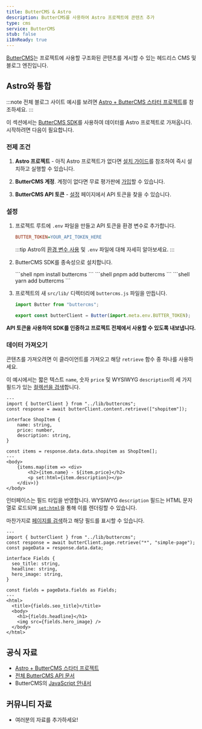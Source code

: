 ```yaml
---
title: ButterCMS & Astro
description: ButterCMS를 사용하여 Astro 프로젝트에 콘텐츠 추가
type: cms
service: ButterCMS
stub: false
i18nReady: true
---
```



[ButterCMS](https://buttercms.com/)는 프로젝트에 사용할 구조화된 콘텐츠를 게시할 수 있는 헤드리스 CMS 및 블로그 엔진입니다.

## Astro와 통합

:::note
전체 블로그 사이트 예시를 보려면 [Astro + ButterCMS 스타터 프로젝트](https://buttercms.com/starters/astro-starter-project/)를 참조하세요.
:::

이 섹션에서는 [ButterCMS SDK](https://www.npmjs.com/package/buttercms)를 사용하여 데이터를 Astro 프로젝트로 가져옵니다.
시작하려면 다음이 필요합니다.

### 전제 조건

1. **Astro 프로젝트** - 아직 Astro 프로젝트가 없다면 [설치 가이드](/ko/install/auto/)를 참조하여 즉시 설치하고 실행할 수 있습니다.

2. **ButterCMS 계정**. 계정이 없다면 무료 평가판에 [가입](https://buttercms.com/join/)할 수 있습니다.

3. **ButterCMS API 토큰** - [설정](https://buttercms.com/settings/) 페이지에서 API 토큰을 찾을 수 있습니다.

### 설정

1. 프로젝트 루트에 `.env` 파일을 만들고 API 토큰을 환경 변수로 추가합니다.

    ```ini title=".env"
    BUTTER_TOKEN=YOUR_API_TOKEN_HERE
    ```

    :::tip
    Astro의 [환경 변수 사용](/ko/guides/environment-variables/) 및 `.env` 파일에 대해 자세히 알아보세요.
    :::

2. ButterCMS SDK를 종속성으로 설치합니다.

    <PackageManagerTabs>
      <Fragment slot="npm">
      ```shell
      npm install buttercms
      ```
      </Fragment>
      <Fragment slot="pnpm">
      ```shell
      pnpm add buttercms
      ```
      </Fragment>
      <Fragment slot="yarn">
      ```shell
      yarn add buttercms
      ```
      </Fragment>
    </PackageManagerTabs>

3. 프로젝트의 새 `src/lib/` 디렉터리에 `buttercms.js` 파일을 만듭니다.

    ```js title="src/lib/buttercms.js"
    import Butter from "buttercms";

    export const butterClient = Butter(import.meta.env.BUTTER_TOKEN);
    ```

**API 토큰을 사용하여 SDK를 인증하고 프로젝트 전체에서 사용할 수 있도록 내보냅니다.**

### 데이터 가져오기

콘텐츠를 가져오려면 이 클라이언트를 가져오고 해당 `retrieve` 함수 중 하나를 사용하세요.

이 예시에서는 짧은 텍스트 `name`, 숫자 `price` 및 WYSIWYG `description`의 세 가지 필드가 있는 [컬렉션을 검색](https://buttercms.com/docs/api/#retrieve-a-collection)합니다.

```astro title="src/pages/ShopItem.astro"
---
import { butterClient } from "../lib/buttercms";
const response = await butterClient.content.retrieve(["shopitem"]);

interface ShopItem {
	name: string,
	price: number,
	description: string,
}

const items = response.data.data.shopitem as ShopItem[];
---
<body>
	{items.map(item => <div>
		<h2>{item.name} - ${item.price}</h2>
		<p set:html={item.description}></p>
	</div>)}
</body>
```

인터페이스는 필드 타입을 반영합니다. WYSIWYG `description` 필드는 HTML 문자열로 로드되며 [`set:html`](/ko/reference/directives-reference/#sethtml)을 통해 이를 렌더링할 수 있습니다.

마찬가지로 [페이지를 검색](https://buttercms.com/docs/api/#get-a-single-page)하고 해당 필드를 표시할 수 있습니다.

```astro title="src/pages/ShopItem.astro"
---
import { butterClient } from "../lib/buttercms";
const response = await butterClient.page.retrieve("*", "simple-page");
const pageData = response.data.data;

interface Fields {
  seo_title: string,
  headline: string,
  hero_image: string,
}

const fields = pageData.fields as Fields;
---
<html>
  <title>{fields.seo_title}</title>
  <body>
    <h1>{fields.headline}</h1>
    <img src={fields.hero_image} />
  </body>
</html>
```

## 공식 자료

- [Astro + ButterCMS 스타터 프로젝트](https://buttercms.com/starters/astro-starter-project/)
- [전체 ButterCMS API 문서](https://buttercms.com/docs/api/)
- ButterCMS의 [JavaScript 안내서](https://buttercms.com/docs/api-client/javascript/)

## 커뮤니티 자료

- 여러분의 자료를 추가하세요!
